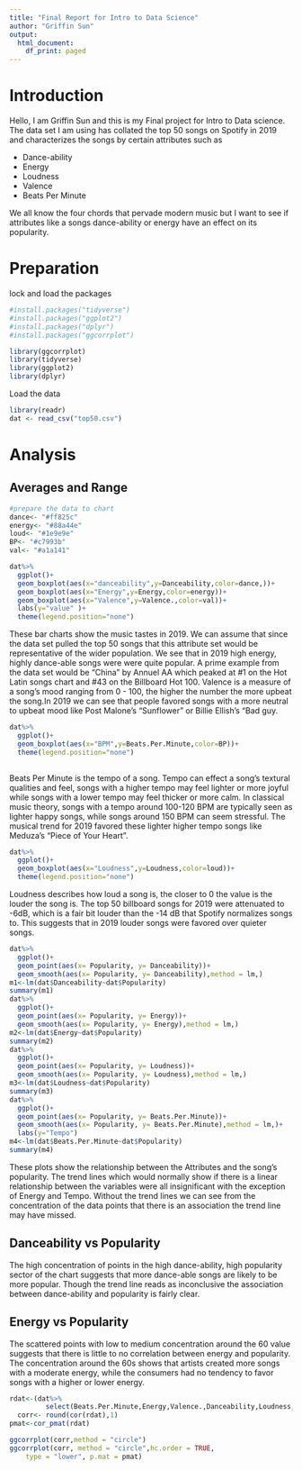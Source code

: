 ```yaml
---
title: "Final Report for Intro to Data Science"
author: "Griffin Sun"
output:
  html_document:
    df_print: paged
---
```


# Introduction
<p> Hello, I am Griffin Sun and this is my Final project for Intro to Data science. The data set I am using has collated the top 50 songs on Spotify in 2019 and characterizes the songs by certain attributes such as </p>
  * Dance-ability
  * Energy
  * Loudness
  * Valence
  * Beats Per Minute
  
<p> We all know the four chords that pervade modern music but I want to see if attributes like a songs dance-ability or energy have an effect on its popularity. </p> 

# Preparation

lock and load the packages
```r
#install.packages("tidyverse")
#install.packages("ggplot2")
#install.packages("dplyr")
#install.packages("ggcorrplot")

```
```r
library(ggcorrplot)
library(tidyverse)
library(ggplot2)
library(dplyr)
```

Load the data
```r
library(readr)
dat <- read_csv("top50.csv")
```

# Analysis

## Averages and Range


```r
#prepare the data to chart
dance<- "#ff825c"
energy<- "#88a44e"
loud<- "#1e9e9e"
BP<- "#c7993b"
val<- "#a1a141"

dat%>%
  ggplot()+
  geom_boxplot(aes(x="danceability",y=Danceability,color=dance,))+
  geom_boxplot(aes(x="Energy",y=Energy,color=energy))+
  geom_boxplot(aes(x="Valence",y=Valence.,color=val))+
  labs(y="value" )+
  theme(legend.position="none")

```

<p> These bar charts show the music tastes in 2019. We can assume that since the data set pulled the top 50 songs that this attribute set would be representative of the wider population. We see that in 2019 high energy, highly dance-able songs were were quite popular. A prime example from the data set would be "China" by Annuel AA which peaked at #1 on the Hot Latin songs chart and #43 on the Billboard Hot 100. Valence is a measure of a song's mood ranging from 0 - 100, the higher the number the more upbeat the song.In 2019 we can see that people favored songs with a more neutral to upbeat mood like Post Malone's "Sunflower" or Billie Ellish's "Bad guy. </p>

```r
dat%>%
  ggplot()+
  geom_boxplot(aes(x="BPM",y=Beats.Per.Minute,color=BP))+
  theme(legend.position="none")
  
```
<p>Beats Per Minute is the tempo of a song. Tempo can effect a song's textural qualities and feel, songs with a higher tempo may feel lighter or more joyful while songs with a lower tempo may feel thicker or more calm. In classical music theory, songs with a tempo around 100-120 BPM are typically seen as lighter happy songs, while songs around 150 BPM can seem stressful. The musical trend for 2019 favored these lighter higher tempo songs like Meduza's "Piece of Your Heart". </p>

```r
dat%>%
  ggplot()+
  geom_boxplot(aes(x="Loudness",y=Loudness,color=loud))+
  theme(legend.position="none")
```
<p>Loudness describes how loud a song is, the closer to 0 the value is the louder the song is. The top 50 billboard songs for 2019 were attenuated to -6dB, which is a fair bit louder than the -14 dB that Spotify normalizes songs to. This suggests that in 2019 louder songs were favored over quieter songs. </p>

```r
dat%>%
  ggplot()+
  geom_point(aes(x= Popularity, y= Danceability))+
  geom_smooth(aes(x= Popularity, y= Danceability),method = lm,)
m1<-lm(dat$Danceability~dat$Popularity)
summary(m1)
dat%>%
  ggplot()+
  geom_point(aes(x= Popularity, y= Energy))+
  geom_smooth(aes(x= Popularity, y= Energy),method = lm,)
m2<-lm(dat$Energy~dat$Popularity)
summary(m2)
dat%>%
  ggplot()+
  geom_point(aes(x= Popularity, y= Loudness))+
  geom_smooth(aes(x= Popularity, y= Loudness),method = lm,)
m3<-lm(dat$Loudness~dat$Popularity)
summary(m3)
dat%>%
  ggplot()+
  geom_point(aes(x= Popularity, y= Beats.Per.Minute))+
  geom_smooth(aes(x= Popularity, y= Beats.Per.Minute),method = lm,)+
  labs(y="Tempo")
m4<-lm(dat$Beats.Per.Minute~dat$Popularity)
summary(m4)
```
<p>These plots show the relationship between the Attributes and the song's popularity. The trend lines which would normally show if there is a linear relationship between the variables were all insignificant with the exception of Energy and Tempo. Without the trend lines we can see from the concentration of the data points that there is an association the trend line may have missed.</p>

## Danceability vs Popularity
<p>The high concentration of points in the high dance-ability, high popularity sector of the chart suggests that more dance-able songs are likely to be more popular. Though the trend line reads as inconclusive the association between dance-ability and popularity is fairly clear.</p>

## Energy vs Popularity
<p>The scattered points with low to medium concentration around the 60 value suggests that there is little to no correlation between energy and popularity. The concentration around the 60s shows that artists created more songs with a moderate energy, while the consumers had no tendency to favor songs with a higher or lower energy. </p>
```r
rdat<-(dat%>%
         select(Beats.Per.Minute,Energy,Valence.,Danceability,Loudness,Popularity))
  corr<- round(cor(rdat),1)
pmat<-cor_pmat(rdat)

ggcorrplot(corr,method = "circle")
ggcorrplot(corr, method = "circle",hc.order = TRUE,
    type = "lower", p.mat = pmat)
```

